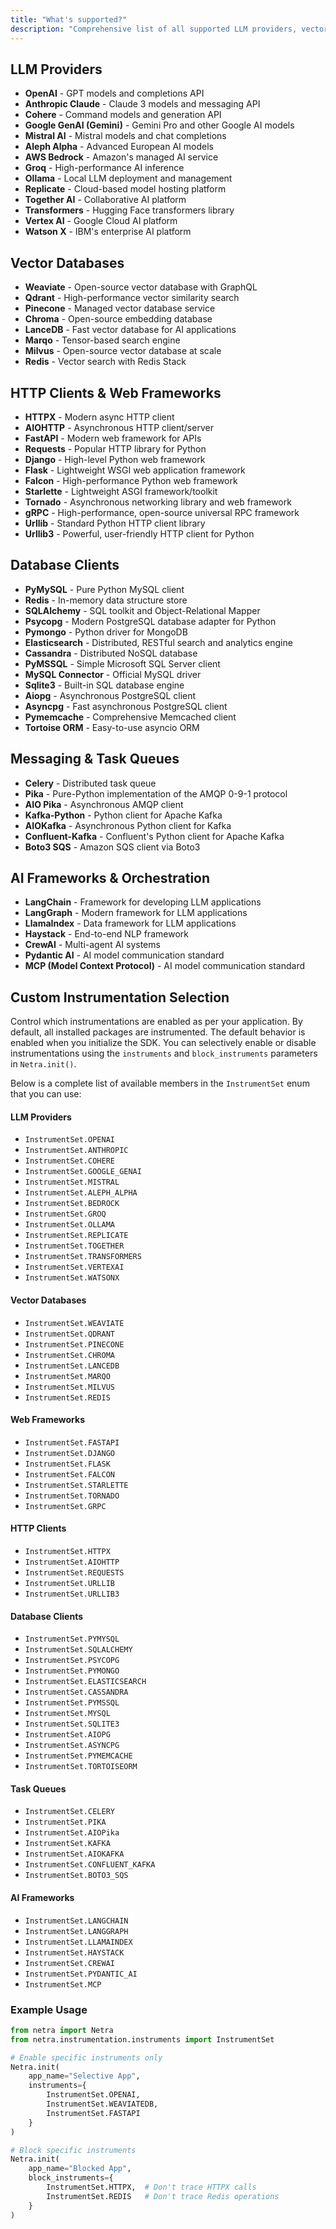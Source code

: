 ```yaml
---
title: "What's supported?"
description: "Comprehensive list of all supported LLM providers, vector databases, HTTP clients, and frameworks"
---
```


## LLM Providers

- **OpenAI** - GPT models and completions API
- **Anthropic Claude** - Claude 3 models and messaging API
- **Cohere** - Command models and generation API
- **Google GenAI (Gemini)** - Gemini Pro and other Google AI models
- **Mistral AI** - Mistral models and chat completions
- **Aleph Alpha** - Advanced European AI models
- **AWS Bedrock** - Amazon's managed AI service
- **Groq** - High-performance AI inference
- **Ollama** - Local LLM deployment and management
- **Replicate** - Cloud-based model hosting platform
- **Together AI** - Collaborative AI platform
- **Transformers** - Hugging Face transformers library
- **Vertex AI** - Google Cloud AI platform
- **Watson X** - IBM's enterprise AI platform

## Vector Databases

- **Weaviate** - Open-source vector database with GraphQL
- **Qdrant** - High-performance vector similarity search
- **Pinecone** - Managed vector database service
- **Chroma** - Open-source embedding database
- **LanceDB** - Fast vector database for AI applications
- **Marqo** - Tensor-based search engine
- **Milvus** - Open-source vector database at scale
- **Redis** - Vector search with Redis Stack

## HTTP Clients & Web Frameworks

- **HTTPX** - Modern async HTTP client
- **AIOHTTP** - Asynchronous HTTP client/server
- **FastAPI** - Modern web framework for APIs
- **Requests** - Popular HTTP library for Python
- **Django** - High-level Python web framework
- **Flask** - Lightweight WSGI web application framework
- **Falcon** - High-performance Python web framework
- **Starlette** - Lightweight ASGI framework/toolkit
- **Tornado** - Asynchronous networking library and web framework
- **gRPC** - High-performance, open-source universal RPC framework
- **Urllib** - Standard Python HTTP client library
- **Urllib3** - Powerful, user-friendly HTTP client for Python

## Database Clients

- **PyMySQL** - Pure Python MySQL client
- **Redis** - In-memory data structure store
- **SQLAlchemy** - SQL toolkit and Object-Relational Mapper
- **Psycopg** - Modern PostgreSQL database adapter for Python
- **Pymongo** - Python driver for MongoDB
- **Elasticsearch** - Distributed, RESTful search and analytics engine
- **Cassandra** - Distributed NoSQL database
- **PyMSSQL** - Simple Microsoft SQL Server client
- **MySQL Connector** - Official MySQL driver
- **Sqlite3** - Built-in SQL database engine
- **Aiopg** - Asynchronous PostgreSQL client
- **Asyncpg** - Fast asynchronous PostgreSQL client
- **Pymemcache** - Comprehensive Memcached client
- **Tortoise ORM** - Easy-to-use asyncio ORM

## Messaging & Task Queues

- **Celery** - Distributed task queue
- **Pika** - Pure-Python implementation of the AMQP 0-9-1 protocol
- **AIO Pika** - Asynchronous AMQP client
- **Kafka-Python** - Python client for Apache Kafka
- **AIOKafka** - Asynchronous Python client for Kafka
- **Confluent-Kafka** - Confluent's Python client for Apache Kafka
- **Boto3 SQS** - Amazon SQS client via Boto3

## AI Frameworks & Orchestration

- **LangChain** - Framework for developing LLM applications
- **LangGraph** - Modern framework for LLM applications
- **LlamaIndex** - Data framework for LLM applications
- **Haystack** - End-to-end NLP framework
- **CrewAI** - Multi-agent AI systems
- **Pydantic AI** - AI model communication standard
- **MCP (Model Context Protocol)** - AI model communication standard

## Custom Instrumentation Selection

Control which instrumentations are enabled as per your application. By default, all installed packages are instrumented. The default behavior is enabled when you initialize the SDK. You can selectively enable or disable instrumentations using the `instruments` and `block_instruments` parameters in `Netra.init()`.

Below is a complete list of available members in the `InstrumentSet` enum that you can use:

#### LLM Providers

- `InstrumentSet.OPENAI`
- `InstrumentSet.ANTHROPIC`
- `InstrumentSet.COHERE`
- `InstrumentSet.GOOGLE_GENAI`
- `InstrumentSet.MISTRAL`
- `InstrumentSet.ALEPH_ALPHA`
- `InstrumentSet.BEDROCK`
- `InstrumentSet.GROQ`
- `InstrumentSet.OLLAMA`
- `InstrumentSet.REPLICATE`
- `InstrumentSet.TOGETHER`
- `InstrumentSet.TRANSFORMERS`
- `InstrumentSet.VERTEXAI`
- `InstrumentSet.WATSONX`

#### Vector Databases

- `InstrumentSet.WEAVIATE`
- `InstrumentSet.QDRANT`
- `InstrumentSet.PINECONE`
- `InstrumentSet.CHROMA`
- `InstrumentSet.LANCEDB`
- `InstrumentSet.MARQO`
- `InstrumentSet.MILVUS`
- `InstrumentSet.REDIS`

#### Web Frameworks

- `InstrumentSet.FASTAPI`
- `InstrumentSet.DJANGO`
- `InstrumentSet.FLASK`
- `InstrumentSet.FALCON`
- `InstrumentSet.STARLETTE`
- `InstrumentSet.TORNADO`
- `InstrumentSet.GRPC`

#### HTTP Clients

- `InstrumentSet.HTTPX`
- `InstrumentSet.AIOHTTP`
- `InstrumentSet.REQUESTS`
- `InstrumentSet.URLLIB`
- `InstrumentSet.URLLIB3`

#### Database Clients

- `InstrumentSet.PYMYSQL`
- `InstrumentSet.SQLALCHEMY`
- `InstrumentSet.PSYCOPG`
- `InstrumentSet.PYMONGO`
- `InstrumentSet.ELASTICSEARCH`
- `InstrumentSet.CASSANDRA`
- `InstrumentSet.PYMSSQL`
- `InstrumentSet.MYSQL`
- `InstrumentSet.SQLITE3`
- `InstrumentSet.AIOPG`
- `InstrumentSet.ASYNCPG`
- `InstrumentSet.PYMEMCACHE`
- `InstrumentSet.TORTOISEORM`

#### Task Queues

- `InstrumentSet.CELERY`
- `InstrumentSet.PIKA`
- `InstrumentSet.AIOPika`
- `InstrumentSet.KAFKA`
- `InstrumentSet.AIOKAFKA`
- `InstrumentSet.CONFLUENT_KAFKA`
- `InstrumentSet.BOTO3_SQS`

#### AI Frameworks

- `InstrumentSet.LANGCHAIN`
- `InstrumentSet.LANGGRAPH`
- `InstrumentSet.LLAMAINDEX`
- `InstrumentSet.HAYSTACK`
- `InstrumentSet.CREWAI`
- `InstrumentSet.PYDANTIC_AI`
- `InstrumentSet.MCP`

### Example Usage

<CodeGroup>

```python Python
from netra import Netra
from netra.instrumentation.instruments import InstrumentSet

# Enable specific instruments only
Netra.init(
    app_name="Selective App",
    instruments={
        InstrumentSet.OPENAI,
        InstrumentSet.WEAVIATEDB,
        InstrumentSet.FASTAPI
    }
)

# Block specific instruments
Netra.init(
    app_name="Blocked App",
    block_instruments={
        InstrumentSet.HTTPX,  # Don't trace HTTPX calls
        InstrumentSet.REDIS   # Don't trace Redis operations
    }
)
```

</CodeGroup>